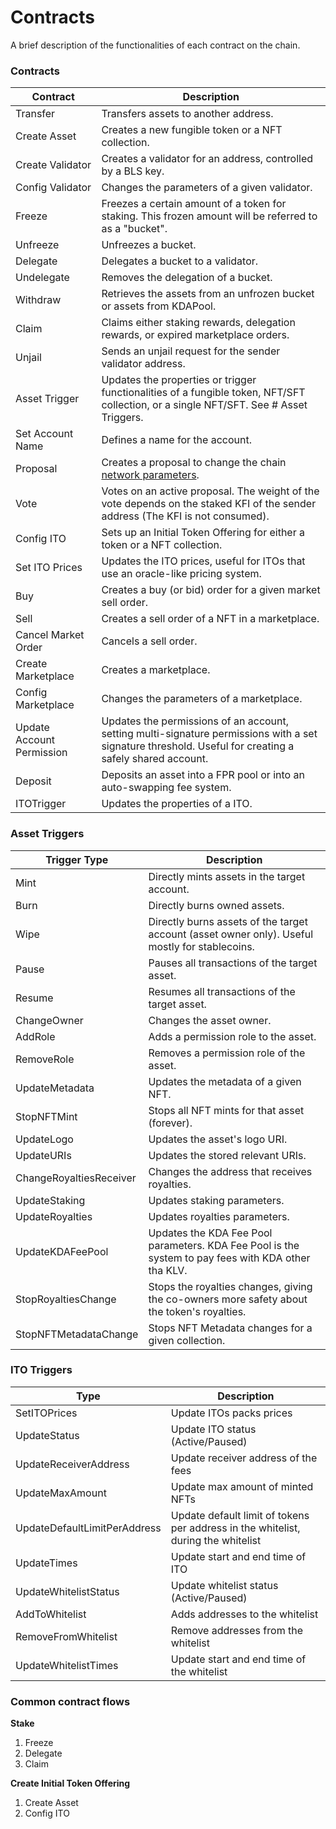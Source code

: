 # Contracts

A brief description of the functionalities of each contract on the chain.

### Contracts

| Contract                  | Description                                                                                                                                             |
| ------------------------- | ------------------------------------------------------------------------------------------------------------------------------------------------------- |
| Transfer                  | Transfers assets to another address.                                                                                                                    |
| Create Asset              | Creates a new fungible token or a NFT collection.                                                                                                       |
| Create Validator          | Creates a validator for an address, controlled by a BLS key.                                                                                            |
| Config Validator          | Changes the parameters of a given validator.                                                                                                            |
| Freeze                    | Freezes a certain amount of a token for staking. This frozen amount will be referred to as a "bucket".                                                  |
| Unfreeze                  | Unfreezes a bucket.                                                                                                                                     |
| Delegate                  | Delegates a bucket to a validator.                                                                                                                      |
| Undelegate                | Removes the delegation of a bucket.                                                                                                                     |
| Withdraw                  | Retrieves the assets from an unfrozen bucket or assets from KDAPool.                                                                                    |
| Claim                     | Claims either staking rewards, delegation rewards, or expired marketplace orders.                                                                       |
| Unjail                    | Sends an unjail request for the sender validator address.                                                                                               |
| Asset Trigger             | Updates the properties or trigger functionalities of a fungible token, NFT/SFT collection, or a single NFT/SFT. See # Asset Triggers.                   |
| Set Account Name          | Defines a name for the account.                                                                                                                         |
| Proposal                  | Creates a proposal to change the chain [network parameters](https://kleverscan.org/proposals).                                                          |
| Vote                      | Votes on an active proposal. The weight of the vote depends on the staked KFI of the sender address (The KFI is not consumed).                          |
| Config ITO                | Sets up an Initial Token Offering for either a token or a NFT collection.                                                                               |
| Set ITO Prices            | Updates the ITO prices, useful for ITOs that use an oracle-like pricing system.                                                                         |
| Buy                       | Creates a buy (or bid) order for a given market sell order.                                                                                             |
| Sell                      | Creates a sell order of a NFT in a marketplace.                                                                                                         |
| Cancel Market Order       | Cancels a sell order.                                                                                                                                   |
| Create Marketplace        | Creates a marketplace.                                                                                                                                  |
| Config Marketplace        | Changes the parameters of a marketplace.                                                                                                                |
| Update Account Permission | Updates the permissions of an account, setting multi-signature permissions with a set signature threshold. Useful for creating a safely shared account. |
| Deposit                   | Deposits an asset into a FPR pool or into an auto-swapping fee system.                                                                                  |
| ITOTrigger                | Updates the properties of a ITO.                                                                                                                        |

### Asset Triggers

| Trigger Type            | Description                                                                                         |
| ----------------------- | --------------------------------------------------------------------------------------------------- |
| Mint                    | Directly mints assets in the target account.                                                        |
| Burn                    | Directly burns owned assets.                                                                        |
| Wipe                    | Directly burns assets of the target account (asset owner only). Useful mostly for stablecoins.      |
| Pause                   | Pauses all transactions of the target asset.                                                        |
| Resume                  | Resumes all transactions of the target asset.                                                       |
| ChangeOwner             | Changes the asset owner.                                                                            |
| AddRole                 | Adds a permission role to the asset.                                                                |
| RemoveRole              | Removes a permission role of the asset.                                                             |
| UpdateMetadata          | Updates the metadata of a given NFT.                                                                |
| StopNFTMint             | Stops all NFT mints for that asset (forever).                                                       |
| UpdateLogo              | Updates the asset's logo URI.                                                                       |
| UpdateURIs              | Updates the stored relevant URIs.                                                                   |
| ChangeRoyaltiesReceiver | Changes the address that receives royalties.                                                        |
| UpdateStaking           | Updates staking parameters.                                                                         |
| UpdateRoyalties         | Updates royalties parameters.                                                                       |
| UpdateKDAFeePool        | Updates the KDA Fee Pool parameters. KDA Fee Pool is the system to pay fees with KDA other tha KLV. |
| StopRoyaltiesChange     | Stops the royalties changes, giving the co-owners more safety about the token's royalties.          |
| StopNFTMetadataChange   | Stops NFT Metadata changes for a given collection.                                                  |

### ITO Triggers

| Type                         | Description                                                                       |
| ---------------------------- | --------------------------------------------------------------------------------- |
| SetITOPrices                 | Update ITOs packs prices                                                          |
| UpdateStatus                 | Update ITO status (Active/Paused)                                                 |
| UpdateReceiverAddress        | Update receiver address of the fees                                               |
| UpdateMaxAmount              | Update max amount of minted NFTs                                                  |
| UpdateDefaultLimitPerAddress | Update default limit of tokens per address in the whitelist, during the whitelist |
| UpdateTimes                  | Update start and end time of ITO                                                  |
| UpdateWhitelistStatus        | Update whitelist status (Active/Paused)                                           |
| AddToWhitelist               | Adds addresses to the whitelist                                                   |
| RemoveFromWhitelist          | Remove addresses from the whitelist                                               |
| UpdateWhitelistTimes         | Update start and end time of the whitelist                                        |

### Common contract flows

**Stake**

1. Freeze
2. Delegate
3. Claim

**Create Initial Token Offering**

1. Create Asset
2. Config ITO
